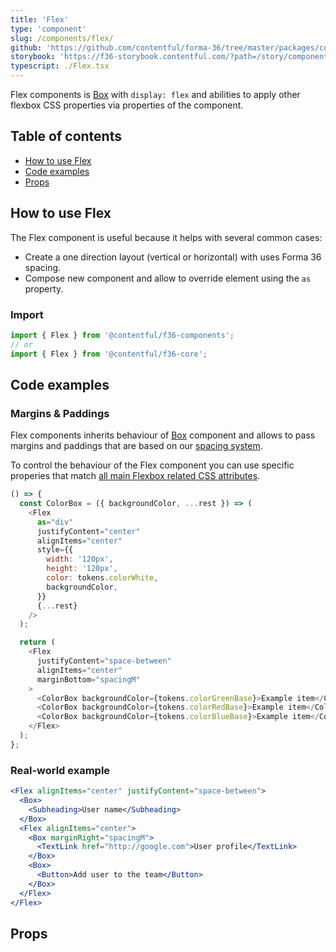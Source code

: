 ```yaml
---
title: 'Flex'
type: 'component'
slug: /components/flex/
github: 'https://github.com/contentful/forma-36/tree/master/packages/core/src/Flex'
storybook: 'https://f36-storybook.contentful.com/?path=/story/components-flex--default'
typescript: ./Flex.tsx
---
```


Flex components is [Box] with `display: flex` and abilities to apply other flexbox CSS properties via properties of the component.

## Table of contents

- [How to use Flex](#how-to-use-flex)
- [Code examples](#code-examples)
- [Props](#props)

## How to use Flex

The Flex component is useful because it helps with several common cases:

- Create a one direction layout (vertical or horizontal) with uses Forma 36 spacing.
- Compose new component and allow to override element using the `as` property.

### Import

```js static=true
import { Flex } from '@contentful/f36-components';
// or
import { Flex } from '@contentful/f36-core';
```

## Code examples

### Margins & Paddings

Flex components inherits behaviour of [Box] component and allows to pass margins and paddings that are based on our [spacing system].

To control the behaviour of the Flex component you can use specific properies that match [all main Flexbox related CSS attributes](https://cssreference.io/flexbox/).

```js
() => {
  const ColorBox = ({ backgroundColor, ...rest }) => (
    <Flex
      as="div"
      justifyContent="center"
      alignItems="center"
      style={{
        width: '120px',
        height: '120px',
        color: tokens.colorWhite,
        backgroundColor,
      }}
      {...rest}
    />
  );

  return (
    <Flex
      justifyContent="space-between"
      alignItems="center"
      marginBottom="spacingM"
    >
      <ColorBox backgroundColor={tokens.colorGreenBase}>Example item</ColorBox>
      <ColorBox backgroundColor={tokens.colorRedBase}>Example item</ColorBox>
      <ColorBox backgroundColor={tokens.colorBlueBase}>Example item</ColorBox>
    </Flex>
  );
};
```

### Real-world example

```jsx
<Flex alignItems="center" justifyContent="space-between">
  <Box>
    <Subheading>User name</Subheading>
  </Box>
  <Flex alignItems="center">
    <Box marginRight="spacingM">
      <TextLink href="http://google.com">User profile</TextLink>
    </Box>
    <Box>
      <Button>Add user to the team</Button>
    </Box>
  </Flex>
</Flex>
```

## Props


<Props of="Flex" />

[box]: ../box
[spacing system]: ../../foundation/spacing
